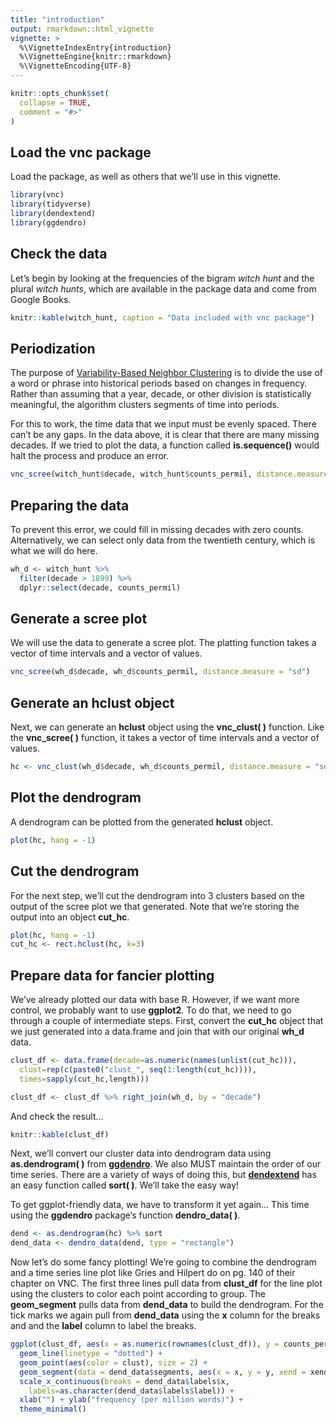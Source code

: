 ```yaml
---
title: "introduction"
output: rmarkdown::html_vignette
vignette: >
  %\VignetteIndexEntry{introduction}
  %\VignetteEngine{knitr::rmarkdown}
  %\VignetteEncoding{UTF-8}
---
```


```r
knitr::opts_chunk$set(
  collapse = TRUE,
  comment = "#>"
)
```

## Load the vnc package

Load the package, as well as others that we'll use in this vignette.

```r
library(vnc)
library(tidyverse)
library(dendextend)
library(ggdendro)
```

## Check the data

Let's begin by looking at the frequencies of the bigram *witch hunt* and the plural *witch hunts*, which are available in the package data and come from Google Books.

```r
knitr::kable(witch_hunt, caption = "Data included with vnc package")
```

## Periodization

The purpose of [Variability-Based Neighbor Clustering](https://www.oxfordhandbooks.com/view/10.1093/oxfordhb/9780199922765.001.0001/oxfordhb-9780199922765-e-14) is to divide the use of a word or phrase into historical periods based on changes in frequency. Rather than assuming that a year, decade, or other division is statistically meaningful, the algorithm clusters segments of time into periods.

For this to work, the time data that we input must be evenly spaced. There can't be any gaps. In the data above, it is clear that there are many missing decades. If we tried to plot the data, a function called **is.sequence()** would halt the process and produce an error.

```r
vnc_scree(witch_hunt$decade, witch_hunt$counts_permil, distance.measure = "sd")
```

## Preparing the data

To prevent this error, we could fill in missing decades with zero counts. Alternatively, we can select only data from the twentieth century, which is what we will do here.

```r
wh_d <- witch_hunt %>%
  filter(decade > 1899) %>% 
  dplyr::select(decade, counts_permil)
```

## Generate a scree plot

We will use the data to generate a scree plot. The platting function takes a vector of time intervals and a vector of values.

```r
vnc_scree(wh_d$decade, wh_d$counts_permil, distance.measure = "sd")
```

## Generate an hclust object

Next, we can generate an **hclust** object using the **vnc_clust( )** function. Like the **vnc_scree( )** function, it takes a vector of time intervals and a vector of values.

```r
hc <- vnc_clust(wh_d$decade, wh_d$counts_permil, distance.measure = "sd")
```

## Plot the dendrogram

A dendrogram can be plotted from the generated **hclust** object.

```r
plot(hc, hang = -1)
```

## Cut the dendrogram

For the next step, we'll cut the dendrogram into 3 clusters based on the output of the scree plot we that generated. Note that we're storing the output into an object **cut_hc**.

```r
plot(hc, hang = -1)
cut_hc <- rect.hclust(hc, k=3)
```

## Prepare data for fancier plotting

We've already plotted our data with base R. However, if we want more control, we probably want to use **ggplot2**. To do that, we need to go through a couple of intermediate steps. First, convert the **cut_hc** object that we just generated into a data.frame and join that with our original **wh_d** data.

```r
clust_df <- data.frame(decade=as.numeric(names(unlist(cut_hc))),
  clust=rep(c(paste0("clust_", seq(1:length(cut_hc)))),
  times=sapply(cut_hc,length)))

clust_df <- clust_df %>% right_join(wh_d, by = "decade")
```

And check the result...

```r
knitr::kable(clust_df)
```

Next, we'll convert our cluster data into dendrogram data using **as.dendrogram( )** from [**ggdendro**](https://cran.r-project.org/web/packages/ggdendro/vignettes/ggdendro.html). We also MUST maintain the order of our time series. There are a variety of ways of doing this, but [**dendextend**](https://cran.r-project.org/web/packages/dendextend/vignettes/dendextend.html) has an easy function called **sort( )**. We'll take the easy way!

To get ggplot-friendly data, we have to transform it yet again... This time using the **ggdendro** package's function **dendro_data( )**.

```r
dend <- as.dendrogram(hc) %>% sort
dend_data <- dendro_data(dend, type = "rectangle")
```

Now let's do some fancy plotting! We're going to combine the dendrogram and a time series line plot like Gries and Hilpert do on pg. 140 of their chapter on VNC. The first three lines pull data from **clust_df** for the line plot using the clusters to color each point according to group. The **geom_segment** pulls data from **dend_data** to build the dendrogram. For the tick marks we again pull from **dend_data** using the **x** column for the breaks and and the **label** column to label the breaks.

```r
ggplot(clust_df, aes(x = as.numeric(rownames(clust_df)), y = counts_permil)) +
  geom_line(linetype = "dotted") +
  geom_point(aes(color = clust), size = 2) +
  geom_segment(data = dend_data$segments, aes(x = x, y = y, xend = xend, yend = yend))+
  scale_x_continuous(breaks = dend_data$labels$x,
    labels=as.character(dend_data$labels$label)) +
  xlab("") + ylab("frequency (per million words)") +
  theme_minimal()
```

